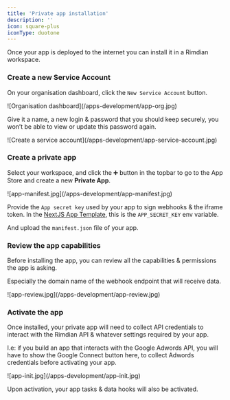 ```yaml
---
title: 'Private app installation'
description: ''
icon: square-plus
iconType: duotone
---
```


Once your app is deployed to the internet you can install it in a Rimdian workspace.

### Create a new Service Account

On your organisation dashboard, click the `New Service Account` button.

<Frame caption="Organisation dashboard">
![Organisation dashboard](/apps-development/app-org.jpg)
</Frame>


Give it a name, a new login & password that you should keep securely, you won’t be able to view or update this password again.

<Frame caption="Create a service account">
![Create a service account](/apps-development/app-service-account.jpg)
</Frame>


### Create a private app

Select your workspace, and click the ➕ button in the topbar to go to the App Store and create a new **Private App**.

<Frame caption="Create a private app">
![app-manifest.jpg](/apps-development/app-manifest.jpg)
</Frame>

Provide the `App secret key` used by your app to sign webhooks & the iframe token. In the [NextJS App Template](https://github.com/rimdian/app-template), this is the `APP_SECRET_KEY` env variable.

And upload the `manifest.json` file of your app.

### Review the app capabilities

Before installing the app, you can review all the capabilities & permissions the app is asking.

Especially the domain name of the webhook endpoint that will receive data.

<Frame caption="Review of app capabilities">
![app-review.jpg](/apps-development/app-review.jpg)
</Frame>

### Activate the app

Once installed, your private app will need to collect API credentials to interact with the Rimdian API & whatever settings required by your app.

I.e: if you build an app that interacts with the Google Adwords API, you will have to show the Google Connect button here, to collect Adwords credentials before activating your app.

<Frame caption="App activation">
![app-init.jpg](/apps-development/app-init.jpg)
</Frame>

Upon activation, your app tasks & data hooks will also be activated.
